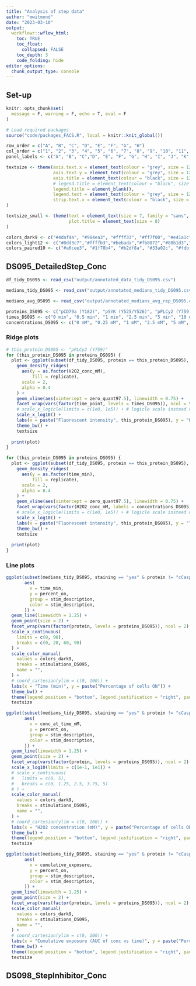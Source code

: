 ```yaml
---
title: "Analysis of step data"
author: "mwitmond"
date: "2023-03-10"
output:
  workflowr::wflow_html:
    toc: TRUE
    toc_float: 
      collapsed: FALSE
    toc_depth: 3
    code_folding: hide
editor_options:
  chunk_output_type: console
---
```



## Set-up

```r
knitr::opts_chunk$set(
  message = F, warning = F, echo = T, eval = F
)

# Load required packages
source("code/packages_FACS.R", local = knitr::knit_global())
```

```r
row_order = c("A", "B", "C", "D", "E", "F", "G", "H")
col_order = c("1", "2", "3", "4", "5", "6", "7", "8", "9", "10", "11", "12")
panel_labels <- c("A", "B", "C","D", "E", "F", "G", "H", "I", "J", "K", "L", "M")

textsize <- theme(axis.text.x = element_text(colour = "grey", size = 12, face = "bold"),
                  axis.text.y = element_text(colour = "grey", size = 12, face = "bold"),
                  axis.title = element_text(colour = "black", size = 12, face = "bold"), 
                  # legend.title = element_text(colour = "black", size = 12, face = "bold"), 
                  legend.title = element_blank(), 
                  legend.text = element_text(colour = "grey", size = 12, face = "bold"), 
                  strip.text.x = element_text(colour = "black", size = 12, face = "bold")
)

textsize_small <- theme(text = element_text(size = 7, family = "sans", colour = "black"),
                        plot.title = element_text(size = 8)
)

colors_dark9 <- c("#4daf4a", "#984ea3", "#ffff33", "#ff7f00", "#e41a1c", "#f781bf", "#a65628", "#999999", "#377eb8")
colors_light12 <- c("#8dd3c7","#ffffb3","#bebada","#fb8072","#80b1d3","#fdb462","#b3de69","#fccde5","#d9d9d9","#bc80bd","#ccebc5","#ffed6f")
colors_paired10 <- c("#a6cee3", "#1f78b4", "#b2df8a", "#33a02c", "#fdbf6f", "#ff7f00", "#cab2d6", "#6a3d9a", "#fb9a99", "#e31a1c")
```



## DS095_DetailedStep_Conc

```r
df_tidy_DS095 <- read_csv("output/annotated_data_tidy_DS095.csv")

medians_tidy_DS095 <- read_csv("output/annotated_medians_tidy_DS095.csv")

medians_avg_DS095 <- read_csv("output/annotated_medians_avg_rep_DS095.csv")
```

```r
proteins_DS095 <- c("pCD79a (Y182)", "pSYK (Y525/Y526)", "pPLCy2 (Y759)", "Rabbit IgG isotype", "cCaspase 3 + cPARP", "No stain")
times_DS095 <- c("0 min", "0.5 min", "1 min", "2.5 min", "5 min", "10 min", "25 min", "10 min nostain", "25 min nostain")
concentrations_DS095 <- c("0 mM", "0.25 mM", "1 mM", "2.5 mM", "5 mM", "10 mM", "25 mM")
```


### Ridge plots 

```r
# this_protein_DS095 <- "pPLCy2 (Y759)"
for (this_protein_DS095 in proteins_DS095) {
  plot <- ggplot(subset(df_tidy_DS095, protein == this_protein_DS095), aes(x = fluorescence)) +
    geom_density_ridges(
      aes(y = as.factor(H2O2_conc_mM), 
          fill = replicate),
      scale = 2, 
      alpha = 0.4
    ) +
    geom_vline(aes(xintercept = zero_quant97.5), linewidth = 0.75) +
    facet_wrap(vars(factor(time_point, levels = times_DS095)), ncol = 9, scales = "free_y") +
    # scale_x_logicle(limits = c(1e0, 1e5)) + # logicle scale instead of log10 scale
    scale_x_log10() +
    labs(x = paste("Fluorescent intensity", this_protein_DS095), y = "H2O2 concentration (mM)") +
    theme_bw() +
    textsize
  
  print(plot)
}
```

```r
for (this_protein_DS095 in proteins_DS095) {
  plot <- ggplot(subset(df_tidy_DS095, protein == this_protein_DS095), aes(x = fluorescence)) +
    geom_density_ridges(
      aes(y = as.factor(time_min), 
          fill = replicate),
      scale = 2, 
      alpha = 0.4
    ) +
    geom_vline(aes(xintercept = zero_quant97.5), linewidth = 0.75) +
    facet_wrap(vars(factor(H2O2_conc_mM, labels = concentrations_DS095)), ncol = 7) +
    # scale_x_logicle(limits = c(1e0, 1e5)) + # logicle scale instead of log10 scale
    scale_x_log10() +
    labs(x = paste("Fluorescent intensity", this_protein_DS095), y = "Time (min)") +
    theme_bw() +
    textsize
  
  print(plot)
}
```


### Line plots

```r
ggplot(subset(medians_tidy_DS095, staining == "yes" & protein != "cCaspase 3 + cPARP"),
       aes(
         x = time_min,
         y = percent_on, 
         group = stim_description,
         color = stim_description,
       )) +
  geom_line(linewidth = 1.25) +
  geom_point(size = 2) +
  facet_wrap(vars(factor(protein, levels = proteins_DS095)), ncol = 2) +
  scale_x_continuous(
    limits = c(0, 90),
    breaks = c(0, 20, 60, 90)
  ) +
  scale_color_manual(
    values = colors_dark9,
    breaks = stimulations_DS095,
    name = "",
  ) +
  # coord_cartesian(ylim = c(0, 100)) + 
  labs(x = "Time (min)", y = paste("Percentage of cells ON")) +
  theme_bw() +
  theme(legend.position = "bottom", legend.justification = "right", panel.grid.minor = element_blank()) +
  textsize
```

```r
ggplot(subset(medians_tidy_DS095, staining == "yes" & protein != "cCaspase 3 + cPARP" & stim_profile == "gradient"),
       aes(
         x = conc_at_time_mM,
         y = percent_on, 
         group = stim_description,
         color = stim_description,
       )) +
  geom_line(linewidth = 1.25) +
  geom_point(size = 2) +
  facet_wrap(vars(factor(protein, levels = proteins_DS095)), ncol = 2) +
  scale_x_log10(limits = c(1e-1, 1e1)) + 
  # scale_x_continuous(
  #   limits = c(0, 5),
  #   breaks = c(0, 1.25, 2.5, 3.75, 5)  
  # ) +
  scale_color_manual(
    values = colors_dark9,
    breaks = stimulations_DS095,
    name = "",
  ) +
  # coord_cartesian(ylim = c(0, 100)) + 
  labs(x = "H2O2 concentration (mM)", y = paste("Percentage of cells ON")) +
  theme_bw() +
  theme(legend.position = "bottom", legend.justification = "right", panel.grid.minor = element_blank()) +
  textsize
```

```r
ggplot(subset(medians_tidy_DS095, staining == "yes" & protein != "cCaspase 3 + cPARP" & stim_description != "PBS step"), 
       aes(
         x = cumulative_exposure,
         y = percent_on, 
         group = stim_description,
         color = stim_description,
       )) +
  geom_line(linewidth = 1.25) +
  geom_point(size = 2) +
  facet_wrap(vars(factor(protein, levels = proteins_DS095)), ncol = 2) +
  scale_color_manual(
    values = colors_dark9,
    breaks = stimulations_DS095,
    name = "",
  ) +
  # coord_cartesian(ylim = c(0, 100)) + 
  labs(x = "Cumulative exposure (AUC of conc vs time)", y = paste("Percentage of cells ON")) +
  theme_bw() +
  theme(legend.position = "bottom", legend.justification = "right", panel.grid.minor = element_blank()) +
  textsize
```



## DS098_StepInhibitor_Conc


